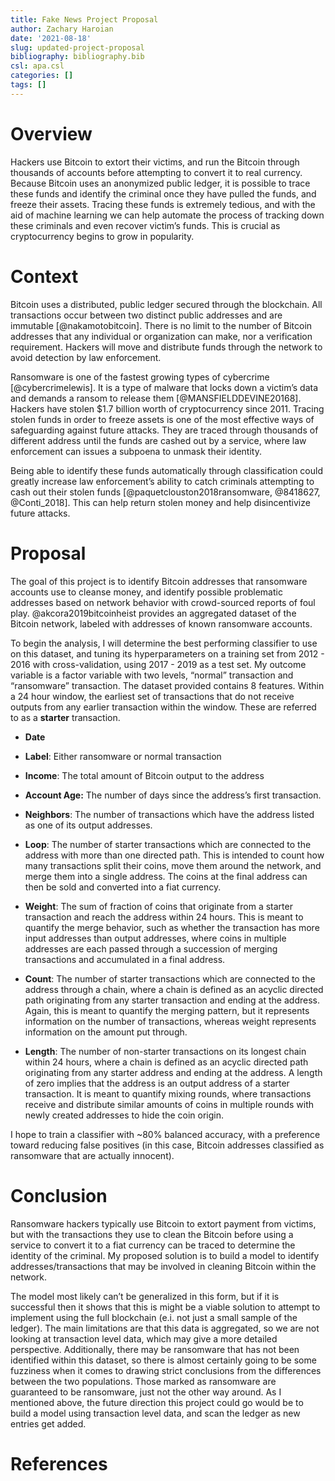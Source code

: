 ```yaml
---
title: Fake News Project Proposal
author: Zachary Haroian
date: '2021-08-18'
slug: updated-project-proposal
bibliography: bibliography.bib
csl: apa.csl
categories: []
tags: []
---
```


# Overview

Hackers use Bitcoin to extort their victims, and run the Bitcoin through thousands of accounts before attempting to convert it to real currency. Because Bitcoin uses an anonymized public ledger, it is possible to trace these funds and identify the criminal once they have pulled the funds, and freeze their assets. Tracing these funds is extremely tedious, and with the aid of machine learning we can help automate the process of tracking down these criminals and even recover victim's funds. This is crucial as cryptocurrency begins to grow in popularity.

# Context

Bitcoin uses a distributed, public ledger secured through the blockchain. All transactions occur between two distinct public addresses and are immutable [@nakamotobitcoin]. There is no limit to the number of Bitcoin addresses that any individual or organization can make, nor a verification requirement. Hackers will move and distribute funds through the network to avoid detection by law enforcement.

Ransomware is one of the fastest growing types of cybercrime [@cybercrimelewis]. It is a type of malware that locks down a victim's data and demands a ransom to release them [@MANSFIELDDEVINE20168]. Hackers have stolen \$1.7 billion worth of cryptocurrency since 2011. Tracing stolen funds in order to freeze assets is one of the most effective ways of safeguarding against future attacks. They are traced through thousands of different address until the funds are cashed out by a service, where law enforcement can issues a subpoena to unmask their identity.

Being able to identify these funds automatically through classification could greatly increase law enforcement's ability to catch criminals attempting to cash out their stolen funds [@paquetclouston2018ransomware, @8418627, @Conti_2018]. This can help return stolen money and help disincentivize future attacks.

# Proposal

The goal of this project is to identify Bitcoin addresses that ransomware accounts use to cleanse money, and identify possible problematic addresses based on network behavior with crowd-sourced reports of foul play. @akcora2019bitcoinheist provides an aggregated dataset of the Bitcoin network, labeled with addresses of known ransomware accounts.

To begin the analysis, I will determine the best performing classifier to use on this dataset, and tuning its hyperparameters on a training set from 2012 - 2016 with cross-validation, using 2017 - 2019 as a test set. My outcome variable is a factor variable with two levels, "normal" transaction and "ransomware" transaction. The dataset provided contains 8 features. Within a 24 hour window, the earliest set of transactions that do not receive outputs from any earlier transaction within the window. These are referred to as a **starter** transaction.

-   **Date**

-   **Label**: Either ransomware or normal transaction

-   **Income**: The total amount of Bitcoin output to the address

-   **Account Age:** The number of days since the address's first transaction.

-   **Neighbors**: The number of transactions which have the address listed as one of its output addresses.

-   **Loop**: The number of starter transactions which are connected to the address with more than one directed path. This is intended to count how many transactions split their coins, move them around the network, and merge them into a single address. The coins at the final address can then be sold and converted into a fiat currency.

-   **Weight**: The sum of fraction of coins that originate from a starter transaction and reach the address within 24 hours. This is meant to quantify the merge behavior, such as whether the transaction has more input addresses than output addresses, where coins in multiple addresses are each passed through a succession of merging transactions and accumulated in a final address.

-   **Count**: The number of starter transactions which are connected to the address through a chain, where a chain is defined as an acyclic directed path originating from any starter transaction and ending at the address. Again, this is meant to quantify the merging pattern, but it represents information on the number of transactions, whereas weight represents information on the amount put through.

-   **Length**: The number of non-starter transactions on its longest chain within 24 hours, where a chain is defined as an acyclic directed path originating from any starter address and ending at the address. A length of zero implies that the address is an output address of a starter transaction. It is meant to quantify mixing rounds, where transactions receive and distribute similar amounts of coins in multiple rounds with newly created addresses to hide the coin origin.

I hope to train a classifier with \~80% balanced accuracy, with a preference toward reducing false positives (in this case, Bitcoin addresses classified as ransomware that are actually innocent).

# Conclusion

Ransomware hackers typically use Bitcoin to extort payment from victims, but with the transactions they use to clean the Bitcoin before using a service to convert it to a fiat currency can be traced to determine the identity of the criminal. My proposed solution is to build a model to identify addresses/transactions that may be involved in cleaning Bitcoin within the network.

The model most likely can't be generalized in this form, but if it is successful then it shows that this is might be a viable solution to attempt to implement using the full blockchain (e.i. not just a small sample of the ledger). The main limitations are that this data is aggregated, so we are not looking at transaction level data, which may give a more detailed perspective. Additionally, there may be ransomware that has not been identified within this dataset, so there is almost certainly going to be some fuzziness when it comes to drawing strict conclusions from the differences between the two populations. Those marked as ransomware are guaranteed to be ransomware, just not the other way around. As I mentioned above, the future direction this project could go would be to build a model using transaction level data, and scan the ledger as new entries get added.

# References
